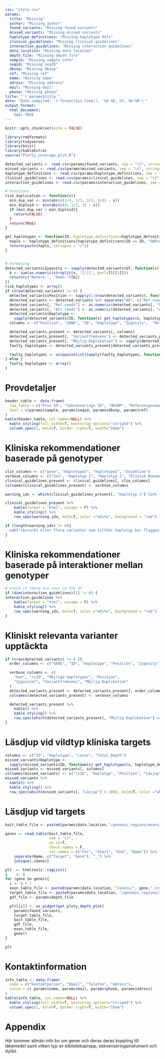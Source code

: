 ```yaml
---
css: "style.css"
params:
  title: "Missing"
  author: "Missing author"
  found_variants: "Missing found variants"
  missed_variants: "Missing missed variants"
  haplotype_definitions: "Missing haplotype defs"
  clinical_guidelines: "Missing clinical guidelines"
  interaction_guidelines: "Missing interaction guidelines"
  data_location: "Missing data location"
  depth_file: "Missing depth file"
  sample: "Missing sample info"
  seqid: "Missing seqID"
  dbsnp: "Missing dbsnp"
  ref: "Missing ref"
  name: "Missing name"
  adress: "Missing address"
  mail: "Missing mail"
  phone: "Missing phone"
title: "`r params$title`"
date: "Date compiled: `r format(Sys.time(), '%d %B, %Y, %H:%M')`"
output_format:
  html_document:
    toc: TRUE
---
```


```r
knitr::opts_chunk$set(echo = FALSE)

library(rmdformats)
library(tidyverse)
library(knitr)
library(kableExtra)
source("Plotly_coverage_plot.R")
```

```r
detected_variants <- read.csv(params$found_variants, sep = "\t", stringsAsFactors = F, row.names = NULL)
missed_variants <- read.csv(params$missed_variants, sep = "\t", stringsAsFactors = F,  row.names = NULL)
haplotype_definitions <- read.csv(params$haplotype_definitions, sep = "\t", stringsAsFactors = F,  row.names = NULL)
clinical_guidelines <- read.csv(params$clinical_guidelines, sep = "\t", stringsAsFactors = F,  row.names = NULL)
interaction_guidelines <- read.csv(params$interaction_guidelines, sep = "\t", stringsAsFactors = F,  row.names = NULL)

# Functions
risk_duplication <- function(x){
  min_dup_var <- min(abs(c(1/4, 1/3, 2/3, 3/4) - x))
  min_diploid <- min(abs(c(0, 1/2, 1) - x))
  if (min_dup_var > min_diploid){
    return(FALSE)
  }
  return(TRUE)
}

get_haplotypes <- function(ID, haplotype_definitions=haplotype_definitions) {
  haplo <- haplotype_definitions[haplotype_definitions$ID == ID, "HAPLOTYPE"]
  return(paste(haplo, collapse = "/"))
}


# Formating
detected_variants$Zygosity <- sapply(detected_variants$GT, function(x){
  b <- sum(as.numeric(strsplit(x, "[/|]", perl=T)[[1]]))
  return(c("Hetero-", "Homo-")[b])
})
risk_haplotypes <- array()
if (nrow(detected_variants) != 0) {
  detected_variants$Position <- sapply(1:nrow(detected_variants), function(i) paste0(detected_variants[i, 1], ":", detected_variants[i, "POS"]))
  detected_variants <- detected_variants %>% separate("AD", c("Ref.reads", "Alt.reads"), ",", remove=F)
  detected_variants[, "Ref.reads"] <- as.numeric(detected_variants[, "Ref.reads"])
  detected_variants[, "Alt.reads"] <- as.numeric(detected_variants[, "Alt.reads"])
  detected_variants$Haplotype <-
    sapply(detected_variants$ID, function(x) get_haplotypes(x, haplotype_definitions))
  columns <- c("Position", "GENE", "ID", "Haplotype", "Zygosity",  "Ref.reads", "Alt.reads", "GQ")

  detected_variants_present <- detected_variants[, columns]
  detected_variants_present[, "Variantfrekvens"] <- detected_variants_present[, "Alt.reads"]/(detected_variants_present[, "Alt.reads"] + detected_variants_present[, "Ref.reads"])
  detected_variants_present[, "Möjlig Duplikation"] <- sapply(detected_variants_present[, "Variantfrekvens"], risk_duplication)
  faulty_haplotypes <- detected_variants_present[detected_variants_present[, "Möjlig Duplikation"] == TRUE, "Haplotype"]

  faulty_haplotypes <- unique(unlist(sapply(faulty_haplotypes, function(x) strsplit(x, "/"))))
} else {
  faulty_haplotypes <- array()
}
```

# Provdetaljer

```r
header_table <- data.frame(
  row_table = c("Prov ID", "Sekvenserings ID", "dbSNP", "Referensgenomens sökväg"),
  text = c(params$sample, params$seqid, params$dbsnp, params$ref)
)
kable(header_table, col.names=NULL) %>%
  kable_styling(full_width=T, bootstrap_options="striped") %>%
  column_spec(1, bold=T, border_right=T, width="15em")

```

# Kliniska rekommendationer baserade på genotyper

```r
clin_columns <- c("gene", "Haplotype1", "Haplotype2", "Guideline")
verbose_columns <- c("Gen", "Haplotyp 1", "Haplotyp 2", "Klinisk Rekommendation")
clinical_guidelines_present <- clinical_guidelines[, clin_columns]
colnames(clinical_guidelines_present) <- verbose_columns

warning_idx <- which(clinical_guidelines_present[, "Haplotyp 1"] %in% faulty_haplotypes | clinical_guidelines_present[, "Haplotyp 2"] %in% faulty_haplotypes)

clinical_guidelines_present %>%
    kable(format = "html", escape = F) %>%
    kable_styling() %>%
    row_spec(warning_idx, bold=T, color ="white", background = "red")

```

```r
if (length(warning_idx) != 0){
  cat("<b><u>En eller flera varianter som tillhör haplotyp har flaggats som osäker.\n Följ inte rödmarkerade kliniska rekommendationer! </u></b>")
}
```

# Kliniska rekommendationer baserade på interaktioner mellan genotyper

```r
# Check if there are rows in the df
if (dim(interaction_guidelines)[1] != 0) {
interaction_guidelines %>%
    kable(format = "html", escape = F) %>%
    kable_styling() %>%
    row_spec(warning_idx, bold=T, color ="white", background = "red")
}

```

# Kliniskt relevanta varianter upptäckta

```r
if (nrow(detected_variants) != 0 ){
  order_columns <- c("GENE", "ID", "Haplotype", "Position", "Zygosity", "Variantfrekvens", "Möjlig Duplikation")

  verbose_columns <- c(
    "Gen", "rsID", "Möjliga Haplotyper", "Position",
    "Zygositet", "Variantfrekvens", "Möjlig Duplikation"
  )
  detected_variants_present <- detected_variants_present[, order_columns]
  colnames(detected_variants_present) <- verbose_columns

  detected_variants_present %>%
    kable() %>%
    kable_styling() %>%
    row_spec(which(detected_variants_present[, "Möjlig Duplikation"] == T), bold=T, color="white", background="red")
}
```

# Läsdjup vid vildtyp kliniska targets

```r
columns <- c("ID", "Haplotype", "Locus", "Total_Depth")
missed_variants$Haplotype <-
  sapply(missed_variants$ID, function(x) get_haplotypes(x, haplotype_definitions))
missed_variants <- missed_variants[, columns]
colnames(missed_variants) <- c("rsID", "Haplotyp", "Position", "Läsjup")
missed_variants %>%
  kable() %>%
  kable_styling() %>%
  row_spec(which(missed_variants[, "Läsjup"] < 100), bold=T, color ="white", background = "red") # hardcoded bad
```

# Läsdjup vid targets

```r
bait_table_file <- paste0(params$data_location,"/genomic_regions/exons_variants_pharmacogenomics_18_06_2019_ex_cyp2d6.bed")

genes <- read.table(bait_table_file, 
                    sep = "\t", 
                    as.is=T, 
                    check.names = F, 
                    col.names = c("Chr", "Start", "End", "Name")) %>%
    separate(Name, c("Target", "Gene"), "_") %>% 
    {unique(.$Gene)}

plt  <- htmltools::tagList()
i    <- 0
for (gene in genes){
  i <- i + 1
  exon_table_file <- paste0(params$data_location, "/exons/", gene,".csv")
  target_table_file <- paste0(params$data_location, "/genomic_regions/target_rsid.bed")
  gdf_file <- params$depth_file

  plt[[i]] <- as_widget(get_ploty_depth_plot(
    params$found_variants,
    target_table_file,
    bait_table_file,
    gdf_file,
    exon_table_file,
    gene))
}
```

```r
plt
```


# Kontaktinformation

```r
info_table <- data.frame(
  name = c("Kontaktperson", "Email", "Telefon", "Adress"),
  value = c( params$name, params$mail, params$phone, params$adress)
)
kable(info_table, col.names=NULL) %>%
  kable_styling(full_width=T, bootstrap_options="striped") %>%
  column_spec(1, bold=T, border_right=T, width="15em")
```

# Appendix
Här kommer allmän info bo  om gener och deras deras koppling till läkemedel samt vilken typ av biblioteksprepp, sekvenseringsinstument  och dylikt.
